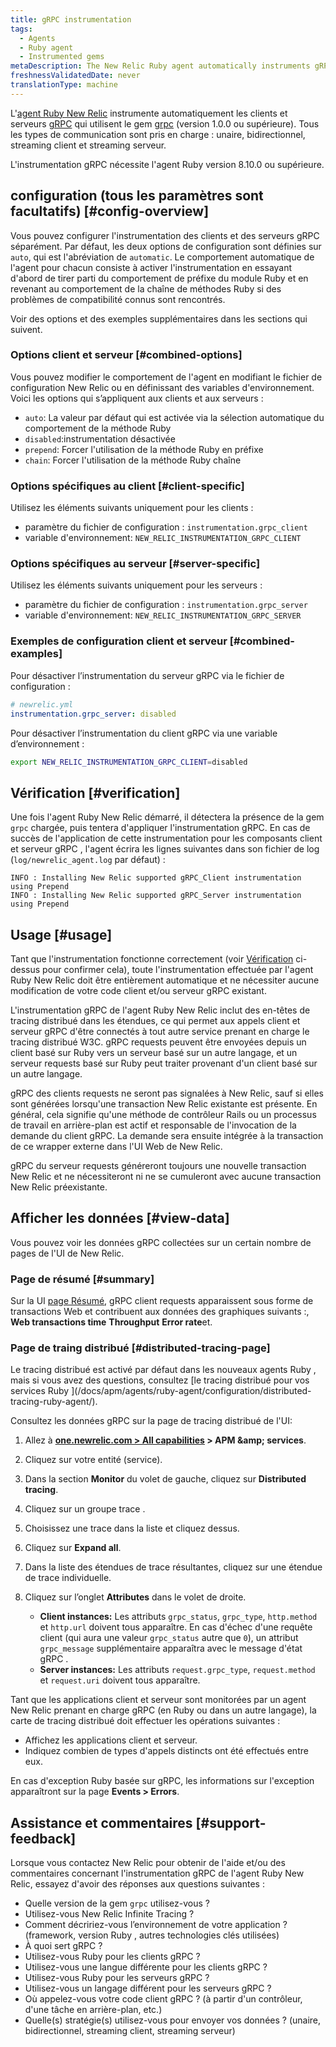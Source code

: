 ```yaml
---
title: gRPC instrumentation
tags:
  - Agents
  - Ruby agent
  - Instrumented gems
metaDescription: The New Relic Ruby agent automatically instruments gRPC clients and servers.
freshnessValidatedDate: never
translationType: machine
---
```


L&apos;[agent Ruby New Relic](/docs/agents/ruby-agent/getting-started/new-relic-ruby) instrumente automatiquement les clients et serveurs [gRPC](https://grpc.io/) qui utilisent le gem [grpc](https://rubygems.org/gems/grpc) (version 1.0.0 ou supérieure). Tous les types de communication sont pris en charge : unaire, bidirectionnel, streaming client et streaming serveur.

<Callout variant="important">
  L&apos;instrumentation gRPC nécessite l&apos;agent Ruby version 8.10.0 ou supérieure.
</Callout>

## configuration (tous les paramètres sont facultatifs) [#config-overview]

Vous pouvez configurer l&apos;instrumentation des clients et des serveurs gRPC séparément. Par défaut, les deux options de configuration sont définies sur `auto`, qui est l&apos;abréviation de `automatic`. Le comportement automatique de l&apos;agent pour chacun consiste à activer l&apos;instrumentation en essayant d&apos;abord de tirer parti du comportement de préfixe du module Ruby et en revenant au comportement de la chaîne de méthodes Ruby si des problèmes de compatibilité connus sont rencontrés.

Voir des options et des exemples supplémentaires dans les sections qui suivent.

### Options client et serveur [#combined-options]

Vous pouvez modifier le comportement de l&apos;agent en modifiant le fichier de configuration New Relic ou en définissant des variables d&apos;environnement. Voici les options qui s’appliquent aux clients et aux serveurs :

* `auto`: La valeur par défaut qui est activée via la sélection automatique du comportement de la méthode Ruby
* `disabled`:instrumentation désactivée
* `prepend`: Forcer l&apos;utilisation de la méthode Ruby en préfixe
* `chain`: Forcer l&apos;utilisation de la méthode Ruby chaîne

### Options spécifiques au client [#client-specific]

Utilisez les éléments suivants uniquement pour les clients :

* paramètre du fichier de configuration : `instrumentation.grpc_client`
* variable d&apos;environnement: `NEW_RELIC_INSTRUMENTATION_GRPC_CLIENT`

### Options spécifiques au serveur [#server-specific]

Utilisez les éléments suivants uniquement pour les serveurs :

* paramètre du fichier de configuration : `instrumentation.grpc_server`
* variable d&apos;environnement: `NEW_RELIC_INSTRUMENTATION_GRPC_SERVER`

### Exemples de configuration client et serveur [#combined-examples]

Pour désactiver l’instrumentation du serveur gRPC via le fichier de configuration :

```yml
# newrelic.yml
instrumentation.grpc_server: disabled
```

Pour désactiver l’instrumentation du client gRPC via une variable d’environnement :

```sh
export NEW_RELIC_INSTRUMENTATION_GRPC_CLIENT=disabled
```

## Vérification [#verification]

Une fois l&apos;agent Ruby New Relic démarré, il détectera la présence de la gem `grpc` chargée, puis tentera d&apos;appliquer l&apos;instrumentation gRPC. En cas de succès de l&apos;application de cette instrumentation pour les composants client et serveur gRPC , l&apos;agent écrira les lignes suivantes dans son fichier de log (`log/newrelic_agent.log` par défaut) :

```log
INFO : Installing New Relic supported gRPC_Client instrumentation using Prepend
INFO : Installing New Relic supported gRPC_Server instrumentation using Prepend
```

## Usage [#usage]

Tant que l&apos;instrumentation fonctionne correctement (voir [Vérification](#verification) ci-dessus pour confirmer cela), toute l&apos;instrumentation effectuée par l&apos;agent Ruby New Relic doit être entièrement automatique et ne nécessiter aucune modification de votre code client et/ou serveur gRPC existant.

L&apos;instrumentation gRPC de l&apos;agent Ruby New Relic inclut des en-têtes de tracing distribué dans les étendues, ce qui permet aux appels client et serveur gRPC d&apos;être connectés à tout autre service prenant en charge le tracing distribué W3C. gRPC requests peuvent être envoyées depuis un client basé sur Ruby vers un serveur basé sur un autre langage, et un serveur requests basé sur Ruby peut traiter provenant d&apos;un client basé sur un autre langage.

<Callout variant="important">
  gRPC des clients requests ne seront pas signalées à New Relic, sauf si elles sont générées lorsqu&apos;une transaction New Relic existante est présente. En général, cela signifie qu&apos;une méthode de contrôleur Rails ou un processus de travail en arrière-plan est actif et responsable de l&apos;invocation de la demande du client gRPC. La demande sera ensuite intégrée à la transaction de ce wrapper externe dans l&apos;UI Web de New Relic.

  gRPC du serveur requests généreront toujours une nouvelle transaction New Relic et ne nécessiteront ni ne se cumuleront avec aucune transaction New Relic préexistante.
</Callout>

## Afficher les données [#view-data]

Vous pouvez voir les données gRPC collectées sur un certain nombre de pages de l&apos;UI de New Relic.

### Page de résumé [#summary]

Sur la UI [page Résumé](/docs/apm/applications-menu/monitoring/apm-overview-page), gRPC client requests apparaissent sous forme de transactions Web et contribuent aux données des graphiques suivants :, <DNT>**Web transactions time**</DNT> <DNT>**Throughput**</DNT> <DNT>**Error rate**</DNT>et.

### Page de traing distribué [#distributed-tracing-page]

<Callout variant="tip">
  Le tracing distribué est activé par défaut dans les nouveaux agents Ruby , mais si vous avez des questions, consultez [le tracing distribué pour vos services Ruby ](/docs/apm/agents/ruby-agent/configuration/distributed-tracing-ruby-agent/).
</Callout>

Consultez les données gRPC sur la page de tracing distribué de l&apos;UI:

1. Allez à <DNT>**[one.newrelic.com &gt; All capabilities](https://one.newrelic.com/all-capabilities) &gt; APM &amp;amp; services**</DNT>.

2. Cliquez sur votre entité (service).

3. Dans la section <DNT>**Monitor**</DNT> du volet de gauche, cliquez sur <DNT>**Distributed tracing**</DNT>.

4. Cliquez sur un groupe trace .

5. Choisissez une trace dans la liste et cliquez dessus.

6. Cliquez sur <DNT>**Expand all**</DNT>.

7. Dans la liste des étendues de trace résultantes, cliquez sur une étendue de trace individuelle.

8. Cliquez sur l’onglet <DNT>**Attributes**</DNT> dans le volet de droite.

   * <DNT>**Client instances:**</DNT> Les attributs `grpc_status`, `grpc_type`, `http.method` et `http.url` doivent tous apparaître. En cas d&apos;échec d&apos;une requête client (qui aura une valeur `grpc_status` autre que `0`), un attribut `grpc_message` supplémentaire apparaîtra avec le message d&apos;état gRPC .
   * <DNT>**Server instances:**</DNT> Les attributs `request.grpc_type`, `request.method` et `request.uri` doivent tous apparaître.

Tant que les applications client et serveur sont monitorées par un agent New Relic prenant en charge gRPC (en Ruby ou dans un autre langage), la carte de tracing distribué doit effectuer les opérations suivantes :

* Affichez les applications client et serveur.
* Indiquez combien de types d&apos;appels distincts ont été effectués entre eux.

En cas d&apos;exception Ruby basée sur gRPC, les informations sur l&apos;exception apparaîtront sur la page <DNT>**Events &gt; Errors**</DNT>.

## Assistance et commentaires [#support-feedback]

Lorsque vous contactez New Relic pour obtenir de l&apos;aide et/ou des commentaires concernant l&apos;instrumentation gRPC de l&apos;agent Ruby New Relic, essayez d&apos;avoir des réponses aux questions suivantes :

* Quelle version de la gem `grpc` utilisez-vous ?
* Utilisez-vous New Relic Infinite Tracing ?
* Comment décririez-vous l’environnement de votre application ? (framework, version Ruby , autres technologies clés utilisées)
* À quoi sert gRPC ?
* Utilisez-vous Ruby pour les clients gRPC ?
* Utilisez-vous une langue différente pour les clients gRPC ?
* Utilisez-vous Ruby pour les serveurs gRPC ?
* Utilisez-vous un langage différent pour les serveurs gRPC ?
* Où appelez-vous votre code client gRPC ? (à partir d&apos;un contrôleur, d&apos;une tâche en arrière-plan, etc.)
* Quelle(s) stratégie(s) utilisez-vous pour envoyer vos données ? (unaire, bidirectionnel, streaming client, streaming serveur)
